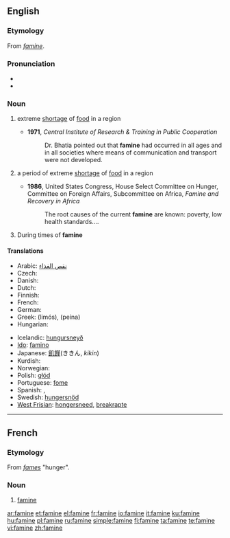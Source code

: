 ==English==

===Etymology===
From {{F.}} ''[[#French|famine]]''.

===Pronunciation===
* {{rhymes|æmɪn}}
* {{audio|en-us-famine.ogg|Audio (US)}}

===Noun===
{{wikipedia}}
{{en-noun|s|-}}

# {{uncountable}} extreme [[shortage]] of [[food]] in a region
#* '''1971''', ''Central Institute of Research & Training in Public Cooperation''
#*: Dr. Bhatia pointed out that '''famine''' had occurred in all ages and in all societies where means of communication and transport were not developed.
# {{countable}} a period of extreme [[shortage]] of [[food]] in a region
#* '''1986''', United States Congress, House Select Committee on Hunger, Committee on Foreign Affairs, Subcommittee on Africa, ''Famine and Recovery in Africa''
#*: The root causes of the current '''famine''' are known: poverty, low health standards....
# During times of '''famine'''

====Translations====
{{trans-top|extreme shortage of food in a region}}
* Arabic: [[نقص الغذاء]]
* Czech: {{t-|cs|hladomor|m}}
* Danish: {{t-|da|hungersnød|c}}
* Dutch: {{t+|nl|hongersnood|m}}
* Finnish: {{t+|fi|nälänhätä}}
* French: {{t+|fr|famine|f}}
* German: {{t-|de|Hungersnot|f}}
* Greek: {{t+|el|λιμός|m|sc=Grek}} (limós), {{t|el|πείνα|f|sc=Grek}} (peína)
* Hungarian: {{t+|hu|éhínség}}
{{trans-mid}}
* Icelandic: [[hungursneyð]] {{f}}
* [[Ido]]: [[famino]]
* Japanese: [[飢饉]](ききん, ''kikin'')
* Kurdish: {{t+|ku|xela|f}}
* Norwegian: {{t-|no|hungersnød|m}}
* Polish: [[głód]] {{m}}
* Portuguese: [[fome]] {{f}}
* Spanish: {{t-|es|hambruna}}, {{t+|es|hambre}}
* Swedish: [[hungersnöd]]
* [[West Frisian]]: [[hongersneed]], [[breakrapte]]
{{trans-bottom}}

{{trans-top|a period of extreme shortage of food in a region}}
{{trans-mid}}
{{trans-bottom}}

----

==French==

===Etymology===
From {{L.}} ''[[fames]]'' "hunger".

===Noun===
{{fr-noun|f}}

# [[#Noun|famine]]

[[ar:famine]]
[[et:famine]]
[[el:famine]]
[[fr:famine]]
[[io:famine]]
[[it:famine]]
[[ku:famine]]
[[hu:famine]]
[[pl:famine]]
[[ru:famine]]
[[simple:famine]]
[[fi:famine]]
[[ta:famine]]
[[te:famine]]
[[vi:famine]]
[[zh:famine]]